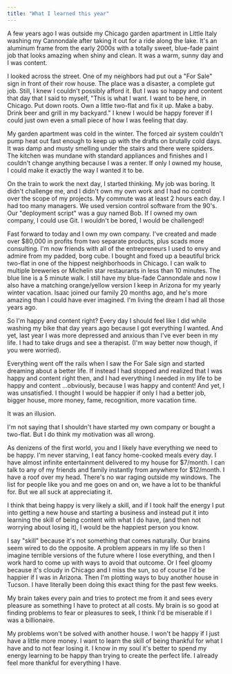 ```yaml
---
title: "What I learned this year"
---
```


A few years ago I was outside my Chicago garden apartment in Little Italy washing my Cannondale after taking it out for a ride along the lake. It's an aluminum frame from the early 2000s with a totally sweet, blue-fade paint job that looks amazing when shiny and clean. It was a warm, sunny day and I was content.

I looked across the street. One of my neighbors had put out a "For Sale" sign in front of their row house. The place was a disaster, a complete gut job. Still, I knew I couldn't possibly afford it. But I was so happy and content that day that I said to myself, "This is what I want. I want to be here, in Chicago. Put down roots. Own a little two-flat and fix it up. Make a baby. Drink beer and grill in my backyard." I knew I would be happy forever if I could just own even a small piece of how I was feeling that day.

My garden apartment was cold in the winter. The forced air system couldn't pump heat out fast enough to keep up with the drafts on brutally cold days. It was damp and musty smelling under the stairs and there were spiders. The kitchen was mundane with standard appliances and finishes and I couldn't change anything because I was a renter. If only I owned my house, I could make it exactly the way I wanted it to be.

On the train to work the next day, I started thinking. My job was boring. It didn't challenge me, and I didn't own my own work and I had no control over the scope of my projects. My commute was at least 2 hours each day. I had too many managers. We used version control software from the 90's. Our "deployment script" was a guy named Bob. If I owned my own company, I could use Git. I wouldn't be bored, I would be challenged!

Fast forward to today and I own my own company. I've created and made over $80,000 in profits from two separate products, plus scads more consulting. I'm now friends with all of the entrepreneurs I used to envy and admire from my padded, borg cube. I bought and fixed up a beautiful brick two-flat in one of the hippest neighborhoods in Chicago. I can walk to multiple breweries or Michelin star restaurants in less than 10 minutes. The blue line is a 5 minute walk. I still have my blue-fade Cannondale and now I also have a matching orange/yellow version I keep in Arizona for my yearly winter vacation. Isaac joined our family 20 months ago, and he's more amazing than I could have ever imagined. I'm living the dream I had all those years ago.

So I'm happy and content right? Every day I should feel like I did while washing my bike that day years ago because I got everything I wanted. And yet, last year I was more depressed and anxious than I've ever been in my life. I had to take drugs and see a therapist. (I'm way better now though, if you were worried).

Everything went off the rails when I saw the For Sale sign and started dreaming about a better life. If instead I had stopped and realized that I was happy and content right then, and I had everything I needed in my life to be happy and content ...obviously, because I was happy and content! And yet, I was unsatisfied. I thought I would be happier if only I had a better job, bigger house, more money, fame, recognition, more vacation time.

It was an illusion.

I'm not saying that I shouldn't have started my own company or bought a two-flat. But I do think my motivation was all wrong.

As denizens of the first world, you and I likely have everything we need to be happy. I'm never starving, I eat fancy home-cooked meals every day. I have almost infinite entertainment delivered to my house for $7/month. I can talk to any of my friends and family instantly from anywhere for $12/month. I have a roof over my head. There's no war raging outside my windows. The list for people like you and me goes on and on, we have a lot to be thankful for. But we all suck at appreciating it.

I think that being happy is very likely a skill, and if I took half the energy I put into getting a new house and starting a business and instead put it into learning the skill of being content with what I do have, (and then not worrying about losing it), I would be the happiest person you know.

I say "skill" because it's not something that comes naturally. Our brains seem wired to do the opposite. A problem appears in my life so then I imagine terrible versions of the future where I lose everything, and then I work hard to come up with ways to avoid that outcome. Or I feel gloomy because it's cloudy in Chicago and I miss the sun, so of course I'd be happier if I was in Arizona. Then I'm plotting ways to buy another house in Tucson. I have literally been doing this exact thing for the past few weeks.

My brain takes every pain and tries to protect me from it and sees every pleasure as something I have to protect at all costs. My brain is so good at finding problems to fear or pleasures to seek, I think I'd be miserable if I was a billionaire.

My problems won't be solved with another house. I won't be happy if I just have a little more money. I want to learn the skill of being thankful for what I have and to not fear losing it. I know in my soul it's better to spend my energy learning to be happy than trying to create the perfect life. I already feel more thankful for everything I have.

